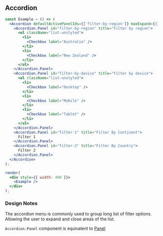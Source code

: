 
## Accordion

```jsx live=true
const Example = () => (
  <Accordion defaultActivePanelIds={['filter-by-region']} maxExpand={3}>
    <Accordion.Panel id="filter-by-region" title="Filter by region">
      <ul className="list-unstyled">
        <li>
          <Checkbox label="Australia" />
        </li>
        <li>
          <Checkbox label="New Zealand" />
        </li>
      </ul>
    </Accordion.Panel>
    <Accordion.Panel id="filter-by-device" title="Filter by device">
      <ul className="list-unstyled">
        <li>
          <Checkbox label="Desktop" />
        </li>
        <li>
          <Checkbox label="Mobile" />
        </li>
        <li>
          <Checkbox label="Tablet" />
        </li>
      </ul>
    </Accordion.Panel>
    <Accordion.Panel id="filter-1" title="Filter By Continent">
      Filter 1
    </Accordion.Panel>
    <Accordion.Panel id="filter-2" title="Filter By Country">
      Filter 2
    </Accordion.Panel>
  </Accordion>
);

render(
  <div style={{ width: 400 }}>
    <Example />
  </div>
);
```

### Design Notes

<DesignNotes>
  The accordion menu is commonly used to group long list of filter options. Allowing the user to expand and close areas
  of the list.
</DesignNotes>

`Accordion.Panel` component is equivalent to <a href="/panel">Panel</a>

<Props componentName="Accordion" />
